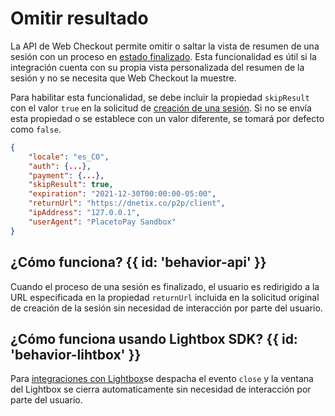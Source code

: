 
# Omitir resultado
La API de Web Checkout permite omitir o saltar la vista de resumen de una sesión con un proceso en [estado finalizado](/checkout/how-checkout-works#checkout-session-states). Esta funcionalidad es útil si la integración cuenta con su propia vista personalizada del resumen de la sesión y no se necesita que Web Checkout la muestre.

Para habilitar esta funcionalidad, se debe incluir la propiedad `skipResult` con el valor `true` en la solicitud de [creación de una sesión](/checkout/create-session). Si no se envía esta propiedad o se establece con un valor diferente, se tomará por defecto como `false`.

```json
{
    "locale": "es_CO",
    "auth": {...},
    "payment": {...},
    "skipResult": true,
    "expiration": "2021-12-30T00:00:00-05:00",
    "returnUrl": "https://dnetix.co/p2p/client",
    "ipAddress": "127.0.0.1",
    "userAgent": "PlacetoPay Sandbox"
}
```

## ¿Cómo funciona? {{ id: 'behavior-api' }}
Cuando el proceso de una sesión es finalizado, el usuario es redirigido a la URL especificada en la propiedad `returnUrl` incluida en la solicitud original de creación de la sesión sin necesidad de interacción por parte del usuario.

## ¿Cómo funciona usando Lightbox SDK? {{ id: 'behavior-lihtbox' }}
Para [integraciones con Lightbox](/checkout/lightbox#advanced-integration)se despacha el evento `close` y  la ventana del Lightbox se cierra automaticamente sin necesidad de interacción por parte del usuario.